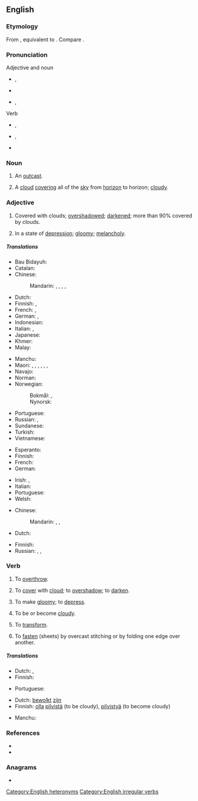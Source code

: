 ==English==
{{wikipedia|dab=overcast (disambiguation)|overcast}}

===Etymology===
From {{inh|en|enm|overcasten}}, equivalent to {{prefix|en|over|cast}}. Compare {{cog|sv|överkasta}}.

===Pronunciation===
; Adjective and noun
* {{a|RP}} {{enPR|ōʹvə-käst'}}, {{IPA|/ˈəʊvəˌkɑːst/|lang=en}}
* {{audio|en-uk-overcast.ogg|Audio (UK)|lang=en}}
* {{a|GenAm}} {{enPR|ōʹvər-kăst'}}, {{IPA|/ˈoʊvɚ.kæst/|lang=en}}

; Verb
* {{a|RP}} {{enPR|ō'və-kästʹ}}, {{IPA|/ˌəʊvəˈkɑːst/|lang=en}}
* {{a|GenAm}} {{enPR|ō'vər-kăstʹ}}, {{IPA|/ˌoʊvɚˈkæst/|lang=en}}
* {{rhymes|ɑːst|lang=en}}<!--rhymes are by UK pronunciations only-->

===Noun===
{{en-noun}}

# {{lb|en|obsolete}} An [[outcast]].
# A [[cloud]] [[cover]]ing all of the [[sky]] from [[horizon]] to horizon; [[cloudy]].

===Adjective===
{{en-adj}}

# Covered with clouds; [[overshadow]]ed; [[darken]]ed; {{lb|en|meteorology}} more than 90% covered by clouds.
# {{lb|en|figuratively}} In a state of [[depression]]; [[gloomy]]; [[melancholy]].

=====Translations=====
{{trans-top|covered with clouds; overshadowed; darkened}}
* Bau Bidayuh: {{t|sne|bidondom}}
* Catalan: {{t|ca|ennuvolat}}
* Chinese:
*: Mandarin: {{t+|cmn|陰沉|sc=Hant}}, {{t+|cmn|阴沉|tr=yīnchén|sc=Hans}}, {{t|cmn|灰濛蒙|sc=Hant}}, {{t+|cmn|灰蒙蒙|tr=huīmēngmēng|sc=Hans}}, {{t+|cmn|低沉|tr=dīchén|sc=Hani}}
* Dutch: {{t+|nl|betrokken}}
* Finnish: {{t+|fi|pilvinen}}, {{t+|fi|synkkä}}
* French: {{t+|fr|nuageux}}, {{t+|fr|couvert}}
* German: {{t+|de|bedeckt}}, {{t+|de|bewölkt}}
* Indonesian: {{t+|id|mendung}}
* Italian: {{t+|it|coperto|m}}, {{t+|it|nuvoloso|m}}
* Japanese: {{t|ja|どんより|alt=どんよりした|sc=Jpan|tr=donyori shita}}
* Khmer: {{t-needed|km}}
* Malay: {{t|ms|mendung}}
{{trans-mid}}
* Manchu: {{t|mnc|ᡨᡠᠯᡥᡠᠨ|tr=tulhun}}
* Maori: {{t|mi|whakaipuipu}}, {{t|mi|pōkino}}, {{t|mi|taupuru}}, {{t|mi|kōwhanga}}, {{t|mi|tāpuru}}, {{t|mi|taupuru}}, {{t|mi|kēkēao}}
* Navajo: {{t|nv|kʼostʼą́ʼí}}
* Norman: {{t|nrf|couvaert}}
* Norwegian:
*: Bokmål: {{t+|nb|overskyet}}, {{t|nb|overskya}}
*: Nynorsk: {{t|nn|overskya}}
* Portuguese: {{t+|pt|nublado}}
* Russian: {{t+|ru|о́блачный}}, {{t+|ru|па́смурный}}
* Sundanese: {{t|su|haleungheum}}
* Turkish: {{t+|tr|bulutlu}}
* Vietnamese: {{t-needed|vi}}
{{trans-bottom}}

{{trans-top|meteorological term}}
* Esperanto: {{t|eo|nuboplena}}
* Finnish: {{t+|fi|pilvinen}}
* French: {{t+|fr|couvert}}
* German: {{t+|de|bewölkt}}
{{trans-mid}}
* Irish: {{t|ga|smúitiúil}}, {{t|ga|scamallach}}
* Italian: {{t+|it|coperto|m}}
* Portuguese: {{t+|pt|encoberto}}
* Welsh: {{t+|cy|cymylog}}
{{trans-bottom}}

{{trans-top|in a state of depression; gloomy; melancholy}}
* Chinese:
*: Mandarin: {{t+|cmn|陰沉|sc=Hani}}, {{t+|cmn|阴沉|tr=yīnchén|sc=Hani}}, {{t+|cmn|低沉|tr=dīchén|sc=Hani}}
* Dutch: {{t+|nl|neerslachtig}}
{{trans-mid}}
* Finnish: {{t+|fi|synkkä}}
* Russian: {{t+|ru|угрю́мый}}, {{t+|ru|мра́чный}}, {{t+|ru|хму́рый}}
{{trans-bottom}}

===Verb===
{{en-verb|overcasts|overcasting|overcast}}

# {{lb|en|transitive|obsolete}} To [[overthrow]].
# {{lb|en|transitive}} To [[cover]] with [[cloud]]; to [[overshadow]]; to [[darken]].
# {{lb|en|transitive}} To make [[gloomy]]; to [[depress]].
# {{lb|en|intransitive|obsolete}} To be or become [[cloudy]].
# {{lb|en|transitive|obsolete}} To [[transform]].
# {{lb|en|transitive|bookbinding}} To [[fasten]] (sheets) by overcast stitching or by folding one edge over another.

=====Translations=====
{{trans-top|to cover with cloud; to overshadow; to darken}}
* Dutch: {{t+|nl|bewolken}}, {{t+|nl|verduisteren}}
* Finnish: {{t|fi|peittää pilveen}}
{{trans-mid}}
* Portuguese: {{t+|pt|nublar}}
{{trans-bottom}}

{{trans-top|to be or become cloudy}}
* Dutch: [[bewolkt]] [[zijn]]
* Finnish: [[olla]] [[pilvinen|pilvistä]] (to be cloudy), [[pilvistyä]] (to become cloudy)
{{trans-mid}}
* Manchu: {{t|mnc|ᡨᡠᠯᡥᡠᡧᡝᠮᠪᡳ|tr=tulhušembi}}
{{trans-bottom}}

===References===
* {{R:Century 1911}}
* {{R:Webster 1913}}

===Anagrams===
* {{anagrams|en|overacts}}

[[Category:English heteronyms]]
[[Category:English irregular verbs]]